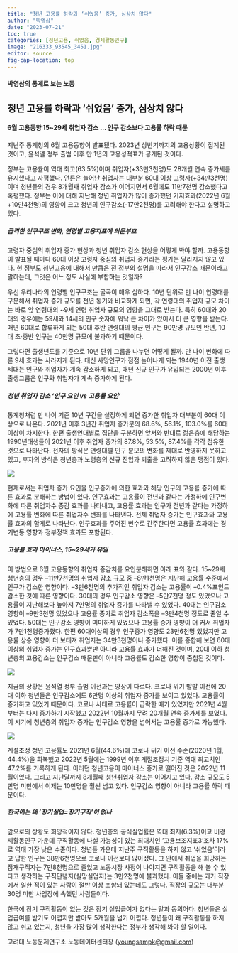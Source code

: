 ```yaml
---
title: "청년 고용률 하락과 ‘쉬었음’ 증가, 심상치 않다"
author: "박영삼"
date: "2023-07-21"
toc: true
categories: [청년고용, 쉬었음, 경제활동인구]
image: "216333_93545_3451.jpg"
editor: source
fig-cap-location: top
---
```


#### 박영삼의 통계로 보는 노동

## 청년 고용률 하락과 ‘쉬었음’ 증가, 심상치 않다

#### 6월 고용동향 15\~29세 취업자 감소 … 인구 감소보다 고용률 하락 때문

지난주 통계청의 6월 고용동향이 발표됐다. 2023년 상반기까지의 고용상황이 집계된 것이고, 윤석열 정부 출범 이후 만 1년의 고용성적표가 공개된 것이다.

정부는 고용률이 역대 최고(63.5%)이며 취업자(+33만3천명)도 28개월 연속 증가세를 유지했다고 자평했다. 언론은 늘어난 취업자는 대부분 60대 이상 고령자(+34만3천명)이며 청년들의 경우 8개월째 취업자 감소가 이어지면서 6월에도 11만7천명 감소했다고 혹평했다. 정부는 이에 대해 지난해 청년 취업자가 많이 증가했던 기저효과(2022년 6월 +10만4천명)의 영향이 크고 청년의 인구감소(-17만2천명)를 고려해야 한다고 설명하고 있다.

##### 급격한 인구구조 변화, 연령별 고용지표에 의문부호

고령자 중심의 취업자 증가 현상과 청년 취업자 감소 현상을 어떻게 봐야 할까. 고용동향이 발표될 때마다 60대 이상 고령자 중심의 취업자 증가라는 평가는 달라지지 않고 있다. 현 정부도 청년고용에 대해서 만큼은 전 정부의 설명을 따라서 인구감소 때문이라고 말하는데, 그것은 어느 정도 사실에 부합하는 것일까?

우선 우리나라의 연령별 인구구조는 굴곡이 매우 심하다. 10년 단위로 만 나이 연령대를 구분해서 취업자 증가 규모를 전년 동기와 비교하게 되면, 각 연령대의 취업자 규모 차이는 바로 앞 연령대의 \~9세 연령 취업자 규모의 영향을 그대로 받는다. 특히 60대와 20대의 경우에는 59세와 14세의 인구 숫자에 워낙 큰 차이가 있어서 더 큰 영향을 받는다. 매년 60대로 합류하게 되는 50대 후반 연령대의 평균 인구는 90만명 규모인 반면, 10대 초·중반 인구는 40만명 규모에 불과하기 때문이다.

그렇다면 출생년도를 기준으로 10년 단위 그룹을 나누면 어떻게 될까. 만 나이 변화에 따른 9세 효과는 사라지게 된다. 대신 사망인구가 점점 늘어나게 되는 1940년 이전 출생세대는 인구와 취업자가 계속 감소하게 되고, 매년 신규 인구가 유입되는 2000년 이후 출생그룹은 인구와 취업자가 계속 증가하게 된다.

##### 청년 취업자 감소 ‘인구 요인 vs 고용률 요인’

통계청처럼 만 나이 기준 10년 구간을 설정하게 되면 증가한 취업자 대부분이 60대 이상으로 나온다. 2021년 이후 3년간 취업자 증가분의 68.6%, 56.1%, 103.0%를 60대 이상이 차지한다. 한편 출생연대별로 집단을 구분하면 앞서와 반대로 젊은층에 해당하는 1990년대생들이 2021년 이후 취업자 증가의 87.8%, 53.5%, 87.4%를 각각 점유한 것으로 나타난다. 전자의 방식은 연령대별 인구 분모의 변화를 제대로 반영하지 못하고 있고, 후자의 방식은 청년층과 노령층의 신규 진입과 퇴출을 고려하지 않은 맹점이 있다.

![](216333_93557_4820.jpg){fig-align="center"}

현재로서는 취업자 증가 요인을 인구증가에 의한 효과와 해당 인구의 고용률 증가에 따른 효과로 분해하는 방법이 있다. 인구효과는 고용률이 전년과 같다는 가정하에 인구변화에 따른 취업자수 증감 효과를 나타내고, 고용률 효과는 인구가 전년과 같다는 가정하에 고용률 변화에 따른 취업자수 변화를 나타낸다. 전체 취업자 증가는 인구효과와 고용률 효과의 합계로 나타난다. 인구효과를 주어진 변수로 간주한다면 고용률 효과에는 경기변동 영향과 정부정책 효과도 포함된다.

##### 고용률 효과 마이너스, 15\~29세가 유일

이 방법으로 6월 고용동향의 취업자 증감치를 요인분해하면 아래 표와 같다. 15\~29세 청년층의 경우 –11만7천명의 취업자 감소 규모 중 –8만1천명은 지난해 고용률 수준에서 인구가 감소한 영향이다. –3만6천명의 추가적인 취업자 감소는 고용률이 –0.4%포인트 감소한 것에 따른 영향이다. 30대의 경우 인구감소 영향은 –5만7천명 정도 있었으나 고용률이 지난해보다 높아져 7만명의 취업자 증가를 나타낼 수 있었다. 40대는 인구감소 영향이 –9만3천명 있었으나 고용률 증가로 취업자 감소폭을 –3만4천명 정도로 줄일 수 있었다. 50대는 인구감소 영향이 미미하게 있었으나 고용률 증가 영향이 더 커서 취업자가 7만1천명증가했다. 한편 60대이상의 경우 인구증가 영향도 23만6천명 있었지만 고용률 상승 영향이 더 보태져 취업자는 34만3천명이나 증가했다. 이를 종합해 보면 60대 이상의 취업자 증가는 인구효과뿐만 아니라 고용률 효과가 더해진 것이며, 20대 이하 청년층의 고용감소는 인구감소 때문만이 아니라 고용률도 감소한 영향이 중첩된 것이다.

![](216333_93544_3451.jpg){fig-align="center"}

지금의 상황은 윤석열 정부 출범 이전과는 양상이 다르다. 코로나 위기 발발 이전에 20대 이하 청년들은 인구감소에도 6만명 이상의 취업자 증가를 보이고 있었다. 고용률이 증가하고 있었기 때문이다. 코로나 사태로 고용률이 급락한 때가 있었지만 2021년 4월부터는 다시 증가하기 시작했고 2022년 10월까지 무려 20개월 연속 증가세를 보였다. 이 시기에 청년층의 취업자 증가는 인구감소 영향을 넘어서는 고용률 증가로 가능했다.

![](216333_93545_3451.jpg){fig-align="center"}

계절조정 청년 고용률도 2021년 6월(44.6%)에 코로나 위기 이전 수준(2020년 1월, 44.4%)을 회복했고 2022년 5월에는 1999년 이후 계절조정치 기준 역대 최고치인 47.2%를 기록하게 된다. 이러던 청년고용이 마이너스 증가로 떨어진 것은 2022년 11월이었다. 그리고 지난달까지 8개월째 청년취업자 감소는 이어지고 있다. 감소 규모도 5만명 미만에서 이제는 10만명을 훨씬 넘고 있다. 인구감소 영향이 아니라 고용률 하락 때문이다.

##### 한국에는 왜 ‘장기실업=장기구직’이 없나

앞으로의 상황도 희망적이지 않다. 청년층의 공식실업률은 역대 최저(6.3%)이고 비경제활동인구 가운데 구직활동에 나설 가능성이 있는 최대치인 ‘고용보조지표3’조차 17%로 역대 가장 낮은 수준이다. 청년들 가운데 지난주 구직활동을 하지 않고 ‘쉬었음’이라고 답한 인구는 38만6천명으로 코로나 이전보다 많아졌다. 그 안에서 취업을 희망하는 잠재구직자는 7만8천명으로 줄었고 노동시장 사정이 나아지면 구직활동을 해 볼 수 있다고 생각하는 구직단념자(실망실업자)는 3만2천명에 불과했다. 이들 중에는 과거 직장에서 일한 적이 있는 사람이 절반 이상 포함돼 있는데도 그렇다. 직장의 규모는 대부분 30명 미만 사업장에 속했던 사람들이다.

한국에 장기 구직활동이 없는 것은 장기 실업급여가 없다는 말과 동의어다. 청년들은 실업급여를 받기도 어렵지만 받아도 5개월을 넘기 어렵다. 청년들이 왜 구직활동을 하지 않고 쉬고 있는지, 청년을 가장 많이 생각한다는 정부가 생각해 봐야 할 일이다.

고려대 노동문제연구소 노동데이터센터장 ([youngsampk\@gmail.com](youngsampk@gmail.com))\
